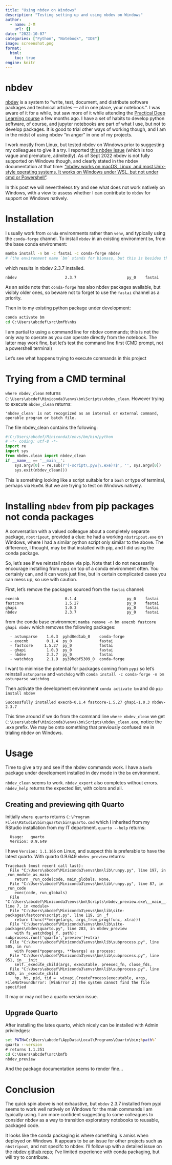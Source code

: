 ```yaml
---
title: "Using nbdev on Windows"
description: "Testing setting up and using nbdev on Windows"
author:
  - name: J-M
    url: {}
date: "2022-10-07"
categories: ["Python", "Notebook", "IDE"]
image: screenshot.png
format: 
  html:
    toc: true
engine: knitr
---
```



# nbdev

[nbdev](https://nbdev.fast.ai/) is a system to "write, test, document, and distribute software packages and technical articles — all in one place, your notebook.". I was aware of it for a while, but saw more of it while attending the [Practical Deep Learning course](https://course.fast.ai/) a few months ago. I have a set of habits to develop python software, of course, and jupyter notebooks are part of what I use, but not to develop packages. It is good to trial other ways of working though, and I am in the midst of using nbdev "in anger" in one of my projects. 

I work mostly from Linux, but tested nbdev on Windows prior to suggesting my colleagues to give it a try. I reported [this nbdev issue](https://github.com/fastai/nbdev/issues/1120) (which is too vague and premature, admitedly). As of Sept 2022 nbdev is not fully supported on Windows though, and clearly stated in the nbdev documentation at that time: ["nbdev works on macOS, Linux, and most Unix-style operating systems. It works on Windows under WSL, but not under cmd or Powershell"](https://nbdev.fast.ai/getting_started.html#install).

In this post we will nevertheless try and see what does not work natively on Windows, with a view to assess whether I can contribute to `nbdev` for support on Windows natively.

# Installation

I usually work from `conda` environments rather than `venv`, and typically using the `conda-forge` channel. To install `nbdev` in an existing environment `bm`, from the base conda environment:

```sh
mamba install -n bm -c fastai -c conda-forge nbdev
# (the environment name `bm` stands for biomass, but this is besides the point of the post)
```


which results in nbdev 2.3.7 installed. 

```text
nbdev                     2.3.7                      py_0    fastai
```

As an aside note that `conda-forge` has also nbdev packages available, but visibly older ones, so beware not to forget to use the `fastai` channel as a priority.

Then in to my existing python package under development: 

```bat
conda activate bm
cd C:\Users\abcdef\src\bmfb\nbs
```

I am partial to using a command line for nbdev commands; this is not the only way to operate as you can operate directly from the notebook. The latter may work fine, but let's test the command line first (CMD prompt, not a powershell terminal)

Let's see what happens trying to execute commands in this project

# Trying from a CMD terminal

`where nbdev_clean` returns `C:\Users\abcdef\Miniconda3\envs\bm\Scripts\nbdev_clean`. However trying to execute `nbdev_clean` returns:

```text
'nbdev_clean' is not recognized as an internal or external command, operable program or batch file.
```

The file nbdev_clean contains the following: 

```python
#!C:/Users/abcdef/Miniconda3/envs/bm/bin/python
# -*- coding: utf-8 -*-
import re
import sys
from nbdev.clean import nbdev_clean
if __name__ == '__main__':
    sys.argv[0] = re.sub(r'(-script\.pyw|\.exe)?$', '', sys.argv[0])
    sys.exit(nbdev_clean())
```

This is something looking like a script suitable for a `bash` or type of terminal, perhaps via `MinGW`. But we are trying to test on Windows natively.

# Installing `nbdev` from pip packages not conda packages

A conversation with a valued colleague about a completely separate package, `nbstripout`, provided a clue: he had a working `nbstripout.exe` on Windows, where I had a similar python script only similar to the above. The difference, I thought, may be that installed with pip, and I did using the conda package.

So, let's see if we reinstall nbdev via pip. Note that I do not necessarily encourage installing from `pypi` on top of a conda environment often. You certainly can, and it can work just fine, but in certain complicated cases you can mess up, so use with caution.

First, let's remove the packages sourced from the `fastai` channel: 

```text
execnb                    0.1.4                      py_0    fastai
fastcore                  1.5.27                     py_0    fastai
ghapi                     1.0.3                      py_0    fastai
nbdev                     2.3.7                      py_0    fastai
```

from the conda base environment `mamba remove -n bm execnb fastcore ghapi nbdev` which removes the following packages:

```text
  - astunparse    1.6.3  pyhd8ed1ab_0    conda-forge
  - execnb        0.1.4  py_0            fastai
  - fastcore     1.5.27  py_0            fastai
  - ghapi         1.0.3  py_0            fastai
  - nbdev         2.3.7  py_0            fastai
  - watchdog      2.1.9  py39hcbf5309_0  conda-forge
```

I want to minimise the potential for packages coming from `pypi` so let's reinstall `astunparse` and `watchdog` with  `conda install -c conda-forge -n bm astunparse watchdog`

Then activate the development environment `conda activate bm` and do `pip install nbdev`

```text
Successfully installed execnb-0.1.4 fastcore-1.5.27 ghapi-1.0.3 nbdev-2.3.7
```

This time around if we do from the command line `where nbdev_clean` we get `C:\Users\abcdef\Miniconda3\envs\bm\Scripts\nbdev_clean.exe`, notice the .exe prefix. We may be onto something that previously confused me in trialing nbdev on Windows.

# Usage

Time to give a try and see if the nbdev commands work. I have a `bmfb` package under development installed in dev mode in the `bm` environment.

`nbdev_clean` seems to work. `nbdev_export` also completes without errors. `nbdev_help` returns the expected list, with colors and all.

## Creating and previewing qith Quarto

Initially `where quarto` returns `C:\Program Files\RStudio\bin\quarto\bin\quarto.cmd` which I inherited from my RStudio installation from my IT department. `quarto --help` returns:

```text
  Usage:   quarto
  Version: 0.9.649
```

I have `Version: 1.1.165` on Linux, and suspect this is preferable to have the latest quarto. With quarto 0.9.649 `nbdev_preview` returns:

```text
Traceback (most recent call last):
  File "C:\Users\abcdef\Miniconda3\envs\bm\lib\runpy.py", line 197, in _run_module_as_main
    return _run_code(code, main_globals, None,
  File "C:\Users\abcdef\Miniconda3\envs\bm\lib\runpy.py", line 87, in _run_code
    exec(code, run_globals)
  File "C:\Users\abcdef\Miniconda3\envs\bm\Scripts\nbdev_preview.exe\__main__.py", line 7, in <module>
  File "C:\Users\abcdef\Miniconda3\envs\bm\lib\site-packages\fastcore\script.py", line 119, in _f
    return tfunc(**merge(args, args_from_prog(func, xtra)))
  File "C:\Users\abcdef\Miniconda3\envs\bm\lib\site-packages\nbdev\quarto.py", line 283, in nbdev_preview
    with fs_watchdog(_f, path): subprocess.run(['quarto','preview']+xtra)
  File "C:\Users\abcdef\Miniconda3\envs\bm\lib\subprocess.py", line 505, in run
    with Popen(*popenargs, **kwargs) as process:
  File "C:\Users\abcdef\Miniconda3\envs\bm\lib\subprocess.py", line 951, in __init__
    self._execute_child(args, executable, preexec_fn, close_fds,
  File "C:\Users\abcdef\Miniconda3\envs\bm\lib\subprocess.py", line 1420, in _execute_child
    hp, ht, pid, tid = _winapi.CreateProcess(executable, args,
FileNotFoundError: [WinError 2] The system cannot find the file specified
```

It may or may not be a quarto version issue. 

## Upgrade Quarto

After installing the lates quarto, which nicely can be installed with Admin priviledges:

```bat
set PATH=C:\Users\abcdef\AppData\Local\Programs\Quarto\bin;%path%` 
quarto --version
# returns 1.1.251
cd C:\Users\abcdef\src\bmfb
nbdev_preview
```

And the package documentation seems to render fine...

# Conclusion

The quick spin above is not exhaustive, but `nbdev` 2.3.7 installed from pypi seems to work well natively on Windows for the main commands I am typically using. I am more confident suggesting to some colleagues to consider nbdev as a way to transition exploratory notebooks to reusable, packaged code. 

It looks like the conda packaging is where something is amiss when deployed on Windows. It appears to be an issue for other projects such as `nbstripout`, and not specifc to nbdev. I'll follow up with a detailed issue on the [nbdev github repo](https://github.com/fastai/nbdev); I've limited experience with conda packaging, but will try to contribute.

